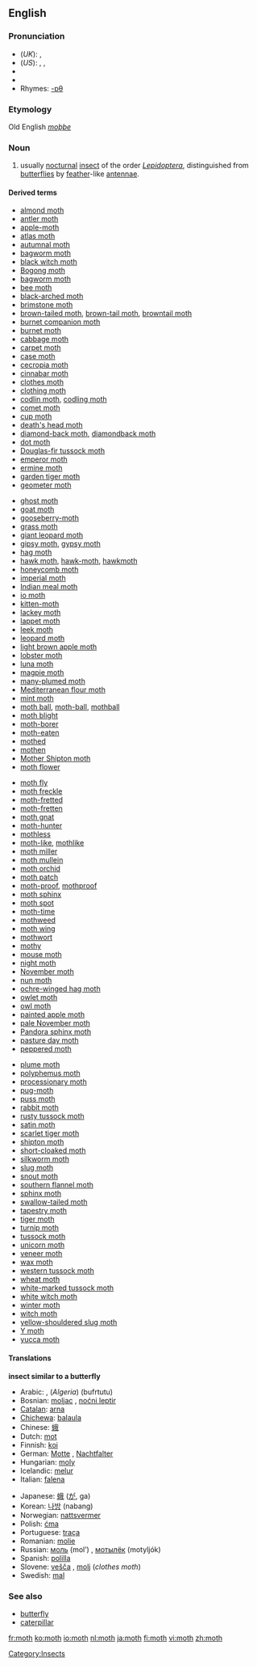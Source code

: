 ==English==
===Pronunciation===
*(''UK''): {{IPA|/mɒθ/}}, {{SAMPA|/mQT/}}
*(''US''): {{AHD|mäth}}, {{IPA|/mɑθ/}}, {{SAMPA|/mAT/}}
*{{audio|En-UK-moth.ogg|Audio (UK)}}
*{{audio|en-us-moth.ogg|Audio (US)}}
*Rhymes: [[Rhymes:English:-ɒθ|-ɒθ]]

===Etymology===
Old English ''[[moþþe]]''

===Noun===
{{en-noun}}

#usually [[nocturnal]] [[insect]] of the order ''[[Lepidoptera]]'', distinguished from [[butterfly|butterflies]] by [[feather]]-like [[antenna]]e.

====Derived terms====
{{top4}}
*[[almond moth]]
*[[antler moth]]
*[[apple-moth]]
*[[atlas moth]]
*[[autumnal moth]]
*[[bagworm moth]]
*[[black witch moth]]
*[[Bogong moth]]
*[[bagworm moth]]
*[[bee moth]]
*[[black-arched moth]]
*[[brimstone moth]]
*[[brown-tailed moth]], [[brown-tail moth]], [[browntail moth]]
*[[burnet companion moth]]
*[[burnet moth]]
*[[cabbage moth]]
*[[carpet moth]]
*[[case moth]]
*[[cecropia moth]]
*[[cinnabar moth]]
*[[clothes moth]]
*[[clothing moth]]
*[[codlin moth]], [[codling moth]]
*[[comet moth]]
*[[cup moth]]
*[[death's head moth]]
*[[diamond-back moth]], [[diamondback moth]]
*[[dot moth]]
*[[Douglas-fir tussock moth]]
*[[emperor moth]]
*[[ermine moth]]
*[[garden tiger moth]]
*[[geometer moth]]
{{mid4}}
*[[ghost moth]]
*[[goat moth]]
*[[gooseberry-moth]]
*[[grass moth]]
*[[giant leopard moth]]
*[[gipsy moth]], [[gypsy moth]]
*[[hag moth]]
*[[hawk moth]], [[hawk-moth]], [[hawkmoth]]
*[[honeycomb moth]]
*[[imperial moth]]
*[[Indian meal moth]]
*[[io moth]]
*[[kitten-moth]]
*[[lackey moth]]
*[[lappet moth]]
*[[leek moth]]
*[[leopard moth]]
*[[light brown apple moth]]
*[[lobster moth]]
*[[luna moth]]
*[[magpie moth]]
*[[many-plumed moth]]
*[[Mediterranean flour moth]]
*[[mint moth]]
*[[moth ball]], [[moth-ball]], [[mothball]]
*[[moth blight]]
*[[moth-borer]]
*[[moth-eaten]]
*[[mothed]]
*[[mothen]]
*[[Mother Shipton moth]]
*[[moth flower]]
{{mid4}}
*[[moth fly]]
*[[moth freckle]]
*[[moth-fretted]]
*[[moth-fretten]]
*[[moth gnat]]
*[[moth-hunter]]
*[[mothless]]
*[[moth-like]], [[mothlike]]
*[[moth miller]]
*[[moth mullein]]
*[[moth orchid]]
*[[moth patch]]
*[[moth-proof]], [[mothproof]]
*[[moth sphinx]]
*[[moth spot]]
*[[moth-time]]
*[[mothweed]]
*[[moth wing]]
*[[mothwort]]
*[[mothy]]
*[[mouse moth]]
*[[night moth]]
*[[November moth]]
*[[nun moth]]
*[[ochre-winged hag moth]]
*[[owlet moth]]
*[[owl moth]]
*[[painted apple moth]]
*[[pale November moth]]
*[[Pandora sphinx moth]]
*[[pasture day moth]]
*[[peppered moth]]
{{mid4}}
*[[plume moth]]
*[[polyphemus moth]]
*[[processionary moth]]
*[[pug-moth]]
*[[puss moth]]
*[[rabbit moth]]
*[[rusty tussock moth]]
*[[satin moth]]
*[[scarlet tiger moth]]
*[[shipton moth]]
*[[short-cloaked moth]]
*[[silkworm moth]]
*[[slug moth]]
*[[snout moth]]
*[[southern flannel moth]]
*[[sphinx moth]]
*[[swallow-tailed moth]]
*[[tapestry moth]]
*[[tiger moth]]
*[[turnip moth]]
*[[tussock moth]]
*[[unicorn moth]]
*[[veneer moth]]
*[[wax moth]]
*[[western tussock moth]]
*[[wheat moth]]
*[[white-marked tussock moth]]
*[[white witch moth]]
*[[winter moth]]
*[[witch moth]]
*[[yellow-shouldered slug moth]]
*[[Y moth]]
*[[yucca moth]]
{{bottom}}

====Translations====
'''insect similar to a butterfly'''
{{top}}
*Arabic: {{ARchar|[[عثة]]}} {{Unicode|(ʕúθθa)}} {{f}}, (''Algeria'') (bufrtutu)
*Bosnian: [[moljac]] {{m}}, [[noćni leptir]] {{m}}
*[[Catalan]]: [[arna]] {{f}}
*[[Chichewa]]: [[balaula]]
*Chinese: [[蛾]]
*Dutch: [[mot#Dotch|mot]] {{f}}
*Finnish: [[koi]]
*German: [[Motte]] {{f}}, [[Nachtfalter]] {{m}}
*Hungarian: [[moly#Hungarian|moly]]
*Icelandic: [[melur]]
*Italian: [[falena]] {{f}}
{{mid}}
*Japanese: [[蛾]] ([[が]], ga)
*Korean: [[나방]] (nabang)
*Norwegian: [[nattsvermer]] {{m}}
*Polish: [[ćma]] {{f}}
*Portuguese: [[traça]]
*Romanian: [[molie]] {{f}}
*Russian: [[моль]] (mol’) {{f}}, [[мотылёк]] (motyljók) {{m}}
*Spanish: [[polilla]] {{f}}
*Slovene: [[vešča]] {{f}}, [[molj]] {{m}} (''clothes moth'')
*Swedish: [[mal#Swedish|mal]]
{{bottom}}

===See also===
*[[butterfly]]
*[[caterpillar]]

[[Category:Insects]]

[[fr:moth]]
[[ko:moth]]
[[io:moth]]
[[nl:moth]]
[[ja:moth]]
[[fi:moth]]
[[vi:moth]]
[[zh:moth]]